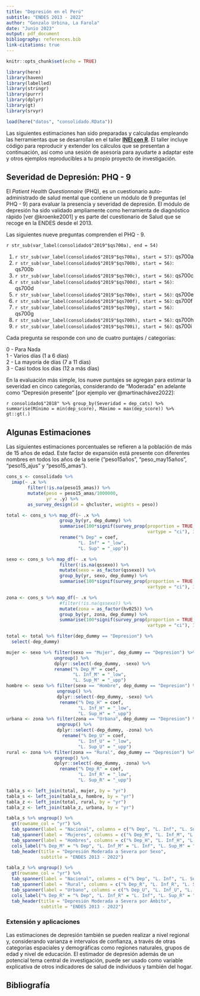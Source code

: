 ---
title: "Depresión en el Perú"
subtitle: "ENDES 2013 - 2022"
author: "Gonzalo Urbina, La Farola"
date: "Junio 2023"
output: pdf_document
bibliography: references.bib
link-citations: true
---

```{r setup, include=FALSE}
knitr::opts_chunk$set(echo = TRUE)

library(here)
library(haven)
library(labelled)
library(stringr)
library(purrr)
library(dplyr)
library(gt)
library(srvyr)

load(here("datos", "consolidado.RData"))

```

Las siguientes estimaciones han sido preparadas y calculadas empleando las herramientas que se desarrollan en el taller [**INEI con R**](https://lafarola.thinkific.com/courses/encuestas-nacionales-con-R). El taller incluye código para reproducir y extender los cálculos que se presentan a continuación, así como una sesión de asesoría para ayudarte a adaptar este y otros ejemplos reproducibles a tu propio proyecto de investigación.

## Severidad de Depresión: PHQ - 9

El *Patient Health Questionnaire* (PHQ), es un cuestionario auto-administrado de salud mental que contiene un módulo de 9 preguntas (el PHQ - 9) para evaluar la presencia y severidad de depresión. El módulo de depresión ha sido validado ampliamente como herramienta de diagnóstico rápido [ver @kroenke2001] y es parte del cuestionario de Salud que se recoge en la ENDES desde el 2013.

Las siguientes nueve preguntas comprenden el PHQ - 9.

`r str_sub(var_label(consolidado$"2019"$qs700a), end = 54)`

1.  `r str_sub(var_label(consolidado$"2019"$qs700a), start = 57)`: qs700a
2.  `r str_sub(var_label(consolidado$"2019"$qs700b), start = 56)`: qs700b
3.  `r str_sub(var_label(consolidado$"2019"$qs700c), start = 56)`: qs700c
4.  `r str_sub(var_label(consolidado$"2019"$qs700d), start = 56)`: qs700d
5.  `r str_sub(var_label(consolidado$"2019"$qs700e), start = 56)`: qs700e
6.  `r str_sub(var_label(consolidado$"2019"$qs700f), start = 56)`: qs700f
7.  `r str_sub(var_label(consolidado$"2019"$qs700g), start = 56)`: qs700g
8.  `r str_sub(var_label(consolidado$"2019"$qs700h), start = 56)`: qs700h
9.  `r str_sub(var_label(consolidado$"2019"$qs700i), start = 56)`: qs700i

Cada pregunta se responde con uno de cuatro puntajes / categorías:

0 - Para Nada\
1 - Varios días (1 a 6 días)\
2 - La mayoría de días (7 a 11 días)\
3 - Casi todos los días (12 a más días)

En la evaluación más simple, los nueve puntajes se agregan para estimar la severidad en cinco categorías, considerando de "Moderada" en adelante como "Depresión presente" [por ejemplo ver @martinachávez2022]:

`r consolidado$"2018" %>% group_by(Severidad = dep_cats) %>% summarise(Mínimo = min(dep_score), Máximo = max(dep_score)) %>% gt::gt(.)`

## Algunas Estimaciones

Las siguientes estimaciones porcentuales se refieren a la población de más de 15 años de edad. Este factor de expansión está presente con diferentes nombres en todos los años de la serie ("peso15años", "peso_may15años", "peso15_ajus" y "peso15_amas"). 

```{r warning=FALSE, echo=FALSE}

cons_s <- consolidado %>% 
  imap(~ .x %>% 
        filter(!is.na(peso15_amas)) %>% 
        mutate(peso = peso15_amas/1000000,
               yr = .y) %>% 
        as_survey_design(id = qhcluster, weights = peso))

total <- cons_s %>% map_df(~ .x %>% 
                    group_by(yr, dep_dummy) %>% 
                    summarise(100*signif(survey_prop(proportion = TRUE, 
                                                     vartype = "ci"), 3)) %>% 
                    rename("% Dep" = coef,
                           "L. Inf" = "_low",
                           "L. Sup" = "_upp"))

sexo <- cons_s %>% map_df(~ .x %>% 
                    filter(!is.na(qssexo)) %>%  
                    mutate(sexo = as_factor(qssexo)) %>% 
                    group_by(yr, sexo, dep_dummy) %>% 
                    summarise(100*signif(survey_prop(proportion = TRUE, 
                                                     vartype = "ci"), 3)))

zona <- cons_s %>% map_df(~ .x %>% 
                    #filter(!is.na(qssexo)) %>% 
                    mutate(zona = as_factor(hv025)) %>% 
                    group_by(yr, zona, dep_dummy) %>% 
                    summarise(100*signif(survey_prop(proportion = TRUE, 
                                                     vartype = "ci"), 3)))

total <- total %>% filter(dep_dummy == "Depresion") %>% 
  select(-dep_dummy)

mujer <- sexo %>% filter(sexo == "Mujer", dep_dummy == "Depresion") %>% 
                  ungroup() %>% 
                  dplyr::select(-dep_dummy, -sexo) %>% 
                  rename("% Dep_M" = coef,
                         "L. Inf_M" = "_low",
                         "L. Sup_M" = "_upp")
hombre <- sexo %>% filter(sexo == "Hombre", dep_dummy == "Depresion") %>%
                   ungroup() %>% 
                   dplyr::select(-dep_dummy, -sexo) %>% 
                    rename("% Dep_H" = coef,
                           "L. Inf_H" = "_low",
                           "L. Sup_H" = "_upp")
urbana <- zona %>% filter(zona == "Urbana", dep_dummy == "Depresion") %>% 
                   ungroup() %>% 
                   dplyr::select(-dep_dummy, -zona) %>% 
                     rename("% Dep_U" = coef,
                           "L. Inf_U" = "_low",
                           "L. Sup_U" = "_upp")
rural <- zona %>% filter(zona == "Rural", dep_dummy == "Depresion") %>% 
                  ungroup() %>% 
                  dplyr::select(-dep_dummy, -zona) %>% 
                    rename("% Dep_R" = coef,
                           "L. Inf_R" = "_low",
                           "L. Sup_R" = "_upp")

tabla_s <- left_join(total, mujer, by = "yr")
tabla_s <- left_join(tabla_s, hombre, by = "yr")
tabla_z <- left_join(total, rural, by = "yr")
tabla_z <- left_join(tabla_z, urbana, by = "yr")

tabla_s %>% ungroup() %>% 
  gt(rowname_col = "yr") %>% 
  tab_spanner(label = "Nacional", columns = c("% Dep", "L. Inf", "L. Sup")) %>% 
  tab_spanner(label = "Mujeres", columns = c("% Dep_M", "L. Inf_M", "L. Sup_M")) %>% 
  tab_spanner(label = "Hombres", columns = c("% Dep_H", "L. Inf_H", "L. Sup_H")) %>% 
  cols_label("% Dep_M" = "% Dep", "L. Inf_M" = "L. Inf", "L. Sup_M" = "L. Sup", "% Dep_H" = "% Dep", "L. Inf_H" = "L. Inf", "L. Sup_H" = "L. Sup") %>% 
  tab_header(title = "Depresión Moderada a Severa por Sexo",
             subtitle = "ENDES 2013 - 2022")

```

```{r warning=FALSE, echo=FALSE}

tabla_z %>% ungroup() %>% 
  gt(rowname_col = "yr") %>%
  tab_spanner(label = "Nacional", columns = c("% Dep", "L. Inf", "L. Sup")) %>% 
  tab_spanner(label = "Rural", columns = c("% Dep_R", "L. Inf_R", "L. Sup_R")) %>% 
  tab_spanner(label = "Urbano", columns = c("% Dep_U", "L. Inf_U", "L. Sup_U")) %>% 
  cols_label("% Dep_R" = "% Dep", "L. Inf_R" = "L. Inf", "L. Sup_R" = "L. Sup", "% Dep_U" = "% Dep", "L. Inf_U" = "L. Inf", "L. Sup_U" = "L. Sup") %>% 
  tab_header(title = "Depresión Moderada a Severa por Ámbito",
             subtitle = "ENDES 2013 - 2022")

```

### Extensión y aplicaciones

Las estimaciones de depresión también se pueden realizar a nivel regional y, considerando varianza e intervalos de confianza, a través de otras categorías espaciales y demográficas como regiones naturales, grupos de edad y nivel de educación. El estimador de depresión además de un potencial tema central de investigación, puede ser usado como variable explicativa de otros indicadores de salud de individuos y también del hogar. 

## Bibliografía
